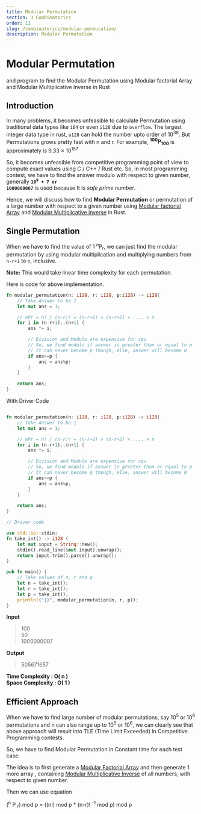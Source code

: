 ```yaml
---
title: Modular Permutation
section: 3 Combinatorics
order: 11
slug: /combinatorics/modular-permutation/
description: Modular Permutation
---
```


# Modular Permutation
and program to find the Modular Permutation using Modular factorial Array and Modular Multiplicative inverse in Rust

## Introduction

In many problems, it becomes unfeasible to calculate Permutation using traditional data types like `i64` or even `i128` due to `overflow`. The largest integer data type in rust, `u128` can hold the number upto order of 10<sup>38</sup>.
But Permutations grows pretty fast with n and r. For example, **<sup>100</sup>P<sub>100</sub>** is approximately is 9.33 × 10<sup>157</sup>

So, it becomes unfeasible from competitive programming point of view to compute exact values using C / C++ / Rust etc.
So, in most programming contest, we have to find the answer modulo with respect to given number, generally **<code>10<sup>9</sup> + 7 or 1000000007</code>** is used because It is *safe prime number*.

Hence, we will discuss how to find **Modular Permutation** or permutation of a large number with respect to a given number using [Modular factorial Array](/combinatorics/modular-factorial-array/) and [Modular Multiplicative inverse](/number-theory/modular-inverse/) in Rust.

## Single Permutation

When we have to find the value of 1 <sup>n</sup>P<sub>r</sub>, we can just find the modular permutation by using modular multiplication and multiplying numbers from `n-r+1` to `n`, inclusive.

**Note:** This would take linear time complexity for each permutation.

Here is code for above implementation.

```rust
fn modular_permutation(n: i128, r: i128, p:i128) -> i128{
    // Take Answer to be 1
    let mut ans = 1;

    // nPr = n! / (n-r)! = (n-r+1) × (n-r+2) × .... × n
    for i in (n-r+1)..(n+1) {
        ans *= i;

        // Division and Modulo are expensive for cpu
        // So, we find modulo if answer is greater than or equal to p
        // It can never become p though, else, answer will become 0
        if ans>=p {
            ans = ans%p;
        }
    }

    return ans;
}
```

With Driver Code

```rust

fn modular_permutation(n: i128, r: i128, p:i128) -> i128{
    // Take Answer to be 1
    let mut ans = 1;

    // nPr = n! / (n-r)! = (n-r+1) × (n-r+2) × .... × n
    for i in (n-r+1)..(n+1) {
        ans *= i;

        // Division and Modulo are expensive for cpu
        // So, we find modulo if answer is greater than or equal to p
        // It can never become p though, else, answer will become 0
        if ans>=p {
            ans = ans%p;
        }
    }

    return ans;
}

// Driver code

use std::io::stdin;
fn take_int() -> i128 {
    let mut input = String::new();
    stdin().read_line(&mut input).unwrap();
    return input.trim().parse().unwrap();
}

pub fn main() {
    // Take values of n, r and p
    let n = take_int();
    let r = take_int();
    let p = take_int();
    println!("{}", modular_permutation(n, r, p));
}

```
**Input**
>100 <br/>
50 <br/>
1000000007


**Output**
>505671657

**Time Complexity : O( n )** <br/>
**Space Complexity : O( 1 )**

## Efficient Approach

When we have to find large number of modular permutations, say 10<sup>5</sup> or 10<sup>6</sup> permutations and n can also range up to 10<sup>5</sup> or 10<sup>6</sup>, we can clearly see that above approach will result into
TLE (Time Limit Exceeded) in Competitive Programming contests.

So, we have to find Modular Permutation in Constant time for each test case.

The idea is to first generate a [Modular Factorial Array](/combinatorics/modular-factorial-array/) and then generate 1 more array ,
containing [Modular Multiplicative Inverse](/number-theory/modular-inverse/) of all numbers, with respect to given number.

Then we can use equation

(<sup>n</sup> P <sub>r</sub>) mod p = ((n!)  mod p * (n-r)! <sup>-1</sup> mod p) mod p
